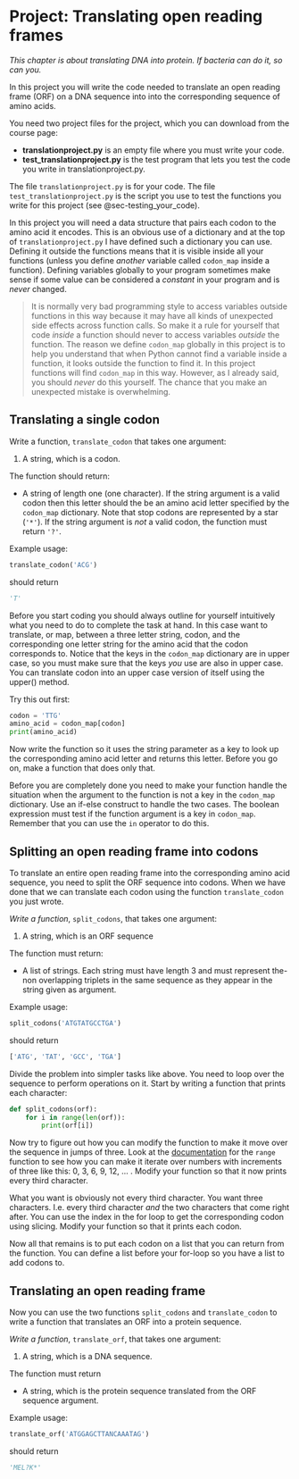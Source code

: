 # Project: Translating open reading frames

*This chapter is about translating DNA into protein. If bacteria can do it, so can you.*

In this project you will write the code needed to translate an open reading frame (ORF) on a DNA sequence into into the corresponding sequence of amino acids.

You need two project files for the project, which you can download from the course page:

- **translationproject.py** is an empty file where you must write your code.
- **test_translationproject.py** is the test program that lets you test the code you write in translationproject.py.

The file `translationproject.py` is for your code. The file `test_translationproject.py` is the script you use to test the functions you write for this project (see @sec-testing_your_code).

In this project you will need a data structure that pairs each codon to the amino acid it encodes. This is an obvious use of a dictionary and at the top of `translationproject.py` I have defined such a dictionary you can use. Defining it outside the functions means that it is visible inside all your functions (unless you define *another* variable called `codon_map` inside a function). Defining variables globally to your program sometimes make sense if some value can be considered a *constant* in your program and is *never* changed.

> It is normally very bad programming style to access variables outside functions in this way because it may have all kinds of unexpected side effects across function calls. So make it a rule for yourself that code *inside* a function should never to access variables *outside* the function. The reason we define `codon_map` globally in this project is to help you understand that when Python cannot find a variable inside a function, it looks outside the function to find it. In this project functions will find `codon_map` in this way. However, as I already said, you should *never* do this yourself. The chance that you make an unexpected mistake is overwhelming. 

## Translating a single codon {.unnumbered}

Write a function, `translate_codon` that takes one argument:

1. A string, which is a codon.

The function should return:

* A string of length one (one character). If the string argument is a valid codon then this letter should the be an amino acid letter specified by the `codon_map` dictionary. Note that stop codons are represented by a star (`'*'`). If the string argument is *not* a valid codon, the function must return `'?'`.

Example usage:

```python
translate_codon('ACG')
```

should return

```python
'T'
```

Before you start coding you should always outline for yourself intuitively what you need to do to complete the task at hand. In this case want to translate, or map, between a three letter string, codon, and the corresponding one letter string for the amino acid that the codon corresponds to. Notice that the keys in the `codon_map` dictionary are in upper case, so you must make sure that the keys *you* use are also in upper case. You can translate codon into an upper case version of itself using the upper() method.

Try this out first:

```python
codon = 'TTG'
amino_acid = codon_map[codon]
print(amino_acid)
```

Now write the function so it uses the string parameter as a key to look up the corresponding amino acid letter and returns this letter. Before you go on, make a function that does only that.

Before you are completely done you need to make your function handle the situation when the argument to the function is not a key in the `codon_map` dictionary. Use an if-else construct to handle the two cases. The boolean expression must test if the function argument is a key in `codon_map`. Remember that you can use the `in` operator to do this.

## Splitting an open reading frame into codons {.unnumbered}

To translate an entire open reading frame into the corresponding amino acid sequence, you need to split the ORF sequence into codons. When we have done that we can translate each codon using the function `translate_codon` you just wrote.

*Write a function*, `split_codons`, that takes one argument:

1. A string, which is an ORF sequence

The function must return:

* A list of strings. Each string must have length 3 and must represent the-non overlapping triplets in the same sequence as they appear in the string given as argument.

Example usage:

```python
split_codons('ATGTATGCCTGA')
```

should return

```python
['ATG', 'TAT', 'GCC', 'TGA']
```

Divide the problem into simpler tasks like above. You need to loop over the sequence to perform operations on it. Start by writing a function that prints each character:

```python
def split_codons(orf):
    for i in range(len(orf)):
        print(orf[i])
```

Now try to figure out how you can modify the function to make it move over the sequence in jumps of three. Look at the [documentation](https://docs.python.org/3/library/stdtypes.html#range) for the `range` function to see how you can make it iterate over numbers with increments of three like this: 0, 3, 6, 9, 12, ... . Modify your function so that it now prints every third character.

What you want is obviously not every third character. You want three characters. I.e. every third character *and* the two characters that come right after. You can use the index in the for loop to get the corresponding codon using slicing. Modify your function so that it prints each codon.

Now all that remains is to put each codon on a list that you can return from the function. You can define a list before your for-loop so you have a list to add codons to.

## Translating an open reading frame {.unnumbered}

Now you can use the two functions `split_codons` and `translate_codon` to write a function that translates an ORF into a protein sequence.

*Write a function*, `translate_orf`, that takes one argument:

1. A string, which is a DNA sequence.

The function must return

* A string, which is the protein sequence translated from the ORF sequence argument.

Example usage:

```python
translate_orf('ATGGAGCTTANCAAATAG')
```

should return

```python
'MEL?K*'
```

